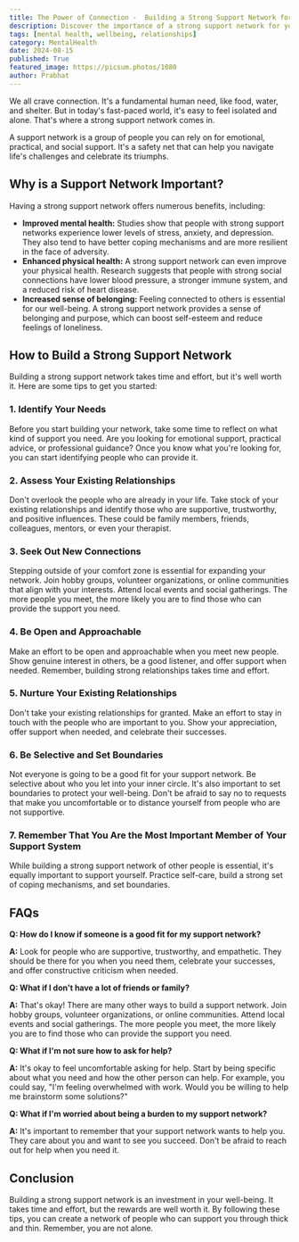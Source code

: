 ```yaml
---
title: The Power of Connection -  Building a Strong Support Network for a Fulfilling Life
description: Discover the importance of a strong support network for your mental and physical well-being. Learn how to identify your needs, assess existing relationships, and build new connections to create a supportive community.
tags: [mental health, wellbeing, relationships]
category: MentalHealth
date: 2024-08-15
published: True
featured_image: https://picsum.photos/1080
author: Prabhat
---
```



We all crave connection. It's a fundamental human need, like food, water, and shelter. But in today's fast-paced world, it's easy to feel isolated and alone. That's where a strong support network comes in. 

A support network is a group of people you can rely on for emotional, practical, and social support. It's a safety net that can help you navigate life's challenges and celebrate its triumphs. 

## Why is a Support Network Important?

Having a strong support network offers numerous benefits, including:

* **Improved mental health:** Studies show that people with strong support networks experience lower levels of stress, anxiety, and depression. They also tend to have better coping mechanisms and are more resilient in the face of adversity.
* **Enhanced physical health:**  A strong support network can even improve your physical health. Research suggests that people with strong social connections have lower blood pressure, a stronger immune system, and a reduced risk of heart disease.
* **Increased sense of belonging:**  Feeling connected to others is essential for our well-being. A strong support network provides a sense of belonging and purpose, which can boost self-esteem and reduce feelings of loneliness.

## How to Build a Strong Support Network

Building a strong support network takes time and effort, but it's well worth it. Here are some tips to get you started:

### 1. Identify Your Needs

Before you start building your network, take some time to reflect on what kind of support you need. Are you looking for emotional support, practical advice, or professional guidance? Once you know what you're looking for, you can start identifying people who can provide it.

### 2. Assess Your Existing Relationships

Don't overlook the people who are already in your life. Take stock of your existing relationships and identify those who are supportive, trustworthy, and positive influences. These could be family members, friends, colleagues, mentors, or even your therapist.

### 3. Seek Out New Connections

Stepping outside of your comfort zone is essential for expanding your network. Join hobby groups, volunteer organizations, or online communities that align with your interests. Attend local events and social gatherings. The more people you meet, the more likely you are to find those who can provide the support you need.

### 4. Be Open and Approachable

Make an effort to be open and approachable when you meet new people. Show genuine interest in others, be a good listener, and offer support when needed. Remember, building strong relationships takes time and effort.

### 5. Nurture Your Existing Relationships

Don't take your existing relationships for granted. Make an effort to stay in touch with the people who are important to you. Show your appreciation, offer support when needed, and celebrate their successes.

### 6. Be Selective and Set Boundaries

Not everyone is going to be a good fit for your support network. Be selective about who you let into your inner circle. It's also important to set boundaries to protect your well-being. Don't be afraid to say no to requests that make you uncomfortable or to distance yourself from people who are not supportive.

### 7. Remember That You Are the Most Important Member of Your Support System

While building a strong support network of other people is essential, it's equally important to support yourself. Practice self-care, build a strong set of coping mechanisms, and set boundaries.

## FAQs

**Q: How do I know if someone is a good fit for my support network?**

**A:** Look for people who are supportive, trustworthy, and empathetic. They should be there for you when you need them, celebrate your successes, and offer constructive criticism when needed.

**Q: What if I don't have a lot of friends or family?**

**A:** That's okay! There are many other ways to build a support network. Join hobby groups, volunteer organizations, or online communities. Attend local events and social gatherings. The more people you meet, the more likely you are to find those who can provide the support you need.

**Q: What if I'm not sure how to ask for help?**

**A:** It's okay to feel uncomfortable asking for help. Start by being specific about what you need and how the other person can help. For example, you could say, "I'm feeling overwhelmed with work. Would you be willing to help me brainstorm some solutions?"

**Q: What if I'm worried about being a burden to my support network?**

**A:** It's important to remember that your support network wants to help you. They care about you and want to see you succeed. Don't be afraid to reach out for help when you need it.

## Conclusion

Building a strong support network is an investment in your well-being. It takes time and effort, but the rewards are well worth it. By following these tips, you can create a network of people who can support you through thick and thin. Remember, you are not alone.

